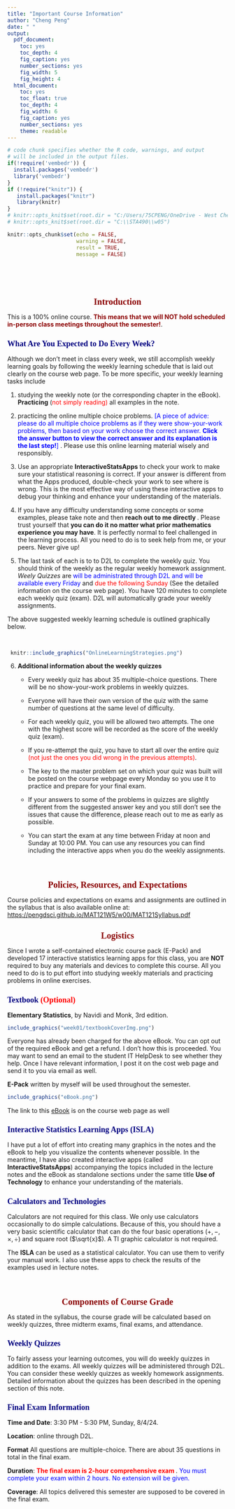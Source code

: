---
title: "Important Course Information"
author: "Cheng Peng"
date: " "
output:
  pdf_document: 
    toc: yes
    toc_depth: 4
    fig_caption: yes
    number_sections: yes
    fig_width: 5
    fig_height: 4
  html_document: 
    toc: yes
    toc_float: true
    toc_depth: 4
    fig_width: 6
    fig_caption: yes
    number_sections: yes
    theme: readable
---
<style type="text/css">

div#TOC li {
    list-style:none;
    background-image:none;
    background-repeat:none;
    background-position:0;
}
h1.title {
  font-size: 24px;
  color: DarkRed;
  text-align: center;
}
h4.author { /* Header 4 - and the author and data headers use this too  */
    font-size: 18px;
  font-family: "Times New Roman", Times, serif;
  color: DarkRed;
  text-align: center;
}
h4.date { /* Header 4 - and the author and data headers use this too  */
  font-size: 18px;
  font-family: "Times New Roman", Times, serif;
  color: DarkBlue;
  text-align: center;
}

h1 { /* Header 3 - and the author and data headers use this too  */
    font-size: 20px;
    font-family: "Times New Roman", Times, serif;
    color: darkred;
    text-align: center;
}
h2 { /* Header 3 - and the author and data headers use this too  */
    font-size: 18px;
    font-family: "Times New Roman", Times, serif;
    color: navy;
    text-align: left;
}

h3 { /* Header 3 - and the author and data headers use this too  */
    font-size: 16px;
    font-family: "Times New Roman", Times, serif;
    color: navy;
    text-align: left;
}



</style>

```{r setup, include=FALSE}
# code chunk specifies whether the R code, warnings, and output 
# will be included in the output files.
if(!require('vembedr')) {
  install.packages('vembedr')
  library('vembedr')
}
if (!require("knitr")) {
   install.packages("knitr")
   library(knitr)
}
# knitr::opts_knit$set(root.dir = "C:/Users/75CPENG/OneDrive - West Chester University of PA/Documents")
# knitr::opts_knit$set(root.dir = "C:\\STA490\\w05")

knitr::opts_chunk$set(echo = FALSE,       
                      warning = FALSE,   
                      result = TRUE,   
                      message = FALSE)
```



\

\

# Introduction 

This is a 100% online course. <font color = "darkred"><b>This means that we will NOT hold scheduled in-person class meetings throughout the semester!</b></font>. 

## What Are You Expected to Do Every Week?


Although we don't meet in class every week, we still accomplish weekly learning goals by following the weekly learning schedule that is laid out clearly on the course web page. To be more specific, your weekly learning tasks include 

1. studying the weekly note (or the corresponding chapter in the eBook). **Practicing** (<font color = "red">not simply reading)</font> all examples in the note. 

2. practicing the online multiple choice problems. <font color = "blue"> [A piece of advice: please do all multiple choice problems as if they were show-your-work problems, then based on your work choose the correct answer. **Click the answer button to view the correct answer and its explanation is the last step!**] </font>. Please use this online learning material wisely and responsibly.

3. Use an appropriate **InteractiveStatsApps** to check your work to make sure your statistical reasoning is correct. If your answer is different from what the Apps produced, double-check your work to see where is wrong. This is the most effective way of using these interactive apps to debug your thinking and enhance your understanding of the materials. 

4. If you have any difficulty understanding some concepts or some examples, please take note and then **reach out to me directly **. Please trust yourself that **you can do it no matter what prior mathematics experience you may have**. It is perfectly normal to feel challenged in the learning process. All you need to do is to seek help from me, or your peers. Never give up!

5. The last task of each is to to D2L to complete the weekly quiz. You should think of the weekly as the regular weekly homework assignment. _Weely Quizzes_ are <font color = "blue"> will be administrated through D2L and will be available every Friday</font> and <font color = "red">due the following Sunday</font> (See the detailed information on the course web page). You have 120 minutes to complete each weekly quiz (exam). D2L will automatically grade your weekly assignments. 
\

The above suggested weekly learning schedule is outlined graphically below.

\

```{r fig.align='center', fig.width= 8, fig.height=6}
 knitr::include_graphics("OnlineLearningStrategies.png")
```




6. **Additional information about the weekly quizzes**
   * Every weekly quiz has about 35 multiple-choice questions. There will be no show-your-work problems in weekly quizzes.

   * Everyone will have their own version of the quiz with the same number of questions at the same level of difficulty.
  
   * For each weekly quiz, you will be allowed two attempts. The one with the highest score will be recorded as the score of the weekly quiz (exam).
  
   * If you re-attempt the quiz, you have to start all over the entire quiz <font color = "red">(not just the ones you did wrong in the previous attempts)</font>. 
  
   * The key to the master problem set on which your quiz was built will be posted on the course webpage every Monday so you use it to practice and prepare for your final exam.
  
   * If your answers to some of the problems in quizzes are slightly different from the suggested answer key and you still don't see the issues that cause the difference, please reach out to me as early as possible.
  
   * You can start the exam at any time between Friday at noon and Sunday at 10:00 PM. You can use any resources you can find including the interactive apps when you do the weekly assignments.

\

# Policies, Resources, and Expectations

Course policies and expectations on exams and assignments are outlined in the syllabus that is also available online at: <https://pengdsci.github.io/MAT121W5/w00/MAT121Syllabus.pdf>


# Logistics

Since I wrote a self-contained electronic course pack (E-Pack) and developed 17 interactive statistics learning apps for this class, you are **NOT** required to buy any materials and devices to complete this course. All you need to do is to put effort into studying weekly materials and practicing problems in online exercises.

## Textbook <font color = "red">(Optional)</font>

**Elementary	Statistics**, by Navidi and Monk, 3rd edition.

```{r fig.align='center', out.width = '30%'}
include_graphics("week01/textbookCoverImg.png")
```

Everyone has already been charged for the above eBook. You can opt out of the required eBook and get a refund. I don't how this is proceeded. You may want to send an email to the student IT HelpDesk to see whether they help. Once I have relevant information, I post it on the cost web page and send it to you via email as well.

**E-Pack** written by myself will be used throughout the semester.

```{r fig.align='center', out.width = '30%'}
include_graphics("eBook.png")
```

The link to this [eBook](https://pengdsci.github.io/MAT121EB/) is on the course web page as well


## Interactive Statistics Learning Apps (ISLA)

I have put a lot of effort into creating many graphics in the notes and the eBook to help you visualize the contents whenever possible. In the meantime, I have also created interactive apps (called **InteractiveStatsApps**) accompanying the topics included in the lecture notes and the eBook as standalone sections under the same title **Use of Technology** to enhance your understanding of the materials.


## Calculators and Technologies

Calculators are not required for this class. We only use calculators occasionally to do simple calculations. Because of this, you should have a very basic scientific calculator that can do the four basic operations ($+, -, \times, \div$) and square root ($\sqrt{x}$). A TI graphic calculator is not required.

The **ISLA** can be used as a statistical calculator.  You can use them to verify your manual work. I also use these apps to check the results of the examples used in lecture notes.

\


# Components of Course Grade

As stated in the syllabus, the course grade will be calculated based on weekly quizzes, three midterm exams, final exams, and attendance. 

## Weekly Quizzes 

To fairly assess your learning outcomes, you will do weekly quizzes in addition to the exams. All weekly quizzes will be administered through D2L. You can consider these weekly quizzes as weekly homework assignments. Detailed information about the quizzes has been described in the opening section of this note.


## Final Exam Information

**Time and Date**: 3:30 PM - 5:30 PM, Sunday, 8/4/24.

**Location**: online through D2L.

**Format** All questions are multiple-choice. There are about 35 questions in total in the final exam.

**Duration**: <font color = "red"><b>The final exam is 2-hour comprehensive exam </b></font>. <font color = "blue"> You must complete your exam within 2 hours. No extension will be given.</font>

**Coverage**:  All topics delivered this semester are supposed to be covered in the final exam. 

